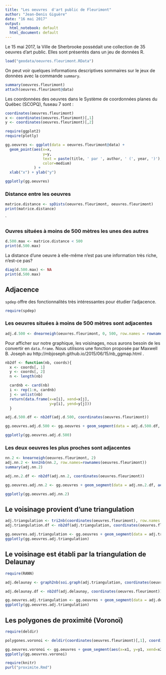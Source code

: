 ```yaml
---
title: "Les oeuvres  d'art public de Fleurimont"
author: "Jean-Denis Giguère"
date: "16 mai 2017"
output:
  html_notebook: default
  html_document: default
---
```


Le 15 mai 2017, la Ville de Sherbrooke possédait une collection de 35 oeuvres d'art public. 
Elles sont présentés dans un jeu de données R.

```r
load("geodata/oeuvres.fleurimont.RData")
```

On peut voir quelques informations descriptives sommaires sur le jeux de données avec la commande `summary`.

```r
summary(oeuvres.fleurimont)
attach(oeuvres.fleurimont@data)
```


Les coordonnées des oeuvres dans le Système de coordonnées planes du Québec (SCOPQ), fuseau 7 sont : 

```r
coordinates(oeuvres.fleurimont)
x <- coordinates(oeuvres.fleurimont)[,1]
y <- coordinates(oeuvres.fleurimont)[,2]
```

```r
require(ggplot2)
require(plotly)
```


```r
gg.oeuvres <- ggplot(data = oeuvres.fleurimont@data) + 
  geom_point(aes(x=x, 
                 y=y,
                 text = paste(title, ' par ', author, ' (', year, ')'),
                 color=medium)
             ) + 
  xlab("x") + ylab("y")
```

```r
ggplotly(gg.oeuvres)
```


### Distance entre les oeuvres

```r
matrice.distance <- spDists(oeuvres.fleurimont, oeuvres.fleurimont)
print(matrice.distance)
```
`


### Ouvres situées à moins de 500 mètres les unes des autres

```r
d.500.max <- matrice.distance < 500
print(d.500.max)
```

La distance d'une oeuvre à elle-même n'est pas une information très riche, n'est-ce pas?

```r
diag(d.500.max) <- NA
print(d.500.max)
```


## Adjacence

`spdep` offre des fonctionnalités très intéressantes pour étudier l'adjacence.

```r
require(spdep)
```


### Les oeuvres situées à moins de 500 mètres sont adjacentes


```r
adj.d.500 <- dnearneigh(oeuvres.fleurimont, 0, 500, row.names = rownames(oeuvres.fleurimont))
```

Pour afficher sur notre graphique, les voisinages, nous aurons besoin de les convertir en `data.frame`.
Nous utilisons une fonction proposée par Maxwell B. Joseph au http://mbjoseph.github.io/2015/06/15/nb_ggmap.html .

```r
nb2df <- function(nb, coords){
  x <- coords[, 1]
  y <- coords[, 2]
  n <- length(nb)

  cardnb <- card(nb)
  i <- rep(1:n, cardnb)
  j <- unlist(nb)
  return(data.frame(x=x[i], xend=x[j],
                    y=y[i], yend=y[j]))
  }
```


```r
adj.d.500.df <- nb2df(adj.d.500, coordinates(oeuvres.fleurimont))
```

```r
gg.oeuvres.adj.d.500 <- gg.oeuvres + geom_segment(data = adj.d.500.df, aes(x=x, xend=xend, y=y, yend=yend), color="grey")
```
```r
ggplotly(gg.oeuvres.adj.d.500)
```


### Les deux oeuvres les plus proches sont adjacentes

```r
nn.2 <- knearneigh(oeuvres.fleurimont, 2)
adj.nn.2 <- knn2nb(nn.2, row.names=rownames(oeuvres.fleurimont))
summary(adj.nn.2)
```



```r
adj.nn.2.df <- nb2df(adj.nn.2, coordinates(oeuvres.fleurimont))
```

```r
gg.oeuvres.adj.nn.2 <- gg.oeuvres + geom_segment(data = adj.nn.2.df, aes(x=x, xend=xend, y=y, yend=yend), color="grey")
```
```r
ggplotly(gg.oeuvres.adj.nn.2)
```

## Le voisinage provient d'une triangulation

```r
adj.triangulation <- tri2nb(coordinates(oeuvres.fleurimont), row.names = rownames(oeuvres.fleurimont))
adj.triangulation.df <- nb2df(adj.triangulation, coordinates(oeuvres.fleurimont))
```

```r
gg.oeuvres.adj.triangulation <- gg.oeuvres + geom_segment(data = adj.triangulation.df, aes(x=x, xend=xend, y=y, yend=yend), color="grey")
ggplotly(gg.oeuvres.adj.triangulation)
```

## Le voisinage est établi par la triangulation de Delaunay

```r
require(RANN)
```


```r
adj.delaunay <- graph2nb(soi.graph(adj.triangulation, coordinates(oeuvres.fleurimont)), row.names = rownames(oeuvres.fleurimont))
```

```r
adj.delaunay.df <- nb2df(adj.delaunay, coordinates(oeuvres.fleurimont))
```

```r
gg.oeuvres.adj.triangulation <- gg.oeuvres + geom_segment(data = adj.delaunay.df, aes(x=x, xend=xend, y=y, yend=yend), color="grey")
ggplotly(gg.oeuvres.adj.triangulation)
```

## Les polygones de proximité (Voronoï)

```r
require(deldir)
```

```r
polygones.voronoi <- deldir(coordinates(oeuvres.fleurimont)[,1], coordinates(oeuvres.fleurimont)[,2])
```
```r
gg.oeuvres.voronoi <- gg.oeuvres + geom_segment(aes(x=x1, y=y1, xend=x2, yend=y2), data = polygones.voronoi$dirsgs)
ggplotly(gg.oeuvres.voronoi)
```

```r
require(knitr)
purl("proximite.Rmd")
```
